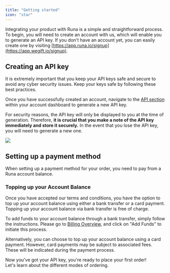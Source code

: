 ```yaml
---
title: "Getting started"
icon: "star"
---
```


Integrating your product with Runa is a simple and straightforward process. To begin, you will need to create an account with us, which will enable you to generate an API key. If you don't have an account yet, you can easily create one by visiting [https://app.runa.io/signup](https://app.wegift.io/signup).

## Creating an API key

<Card title="Securing your API key" icon="lock" horizontal href="/guides/best-practices/security">
  It is extremely important that you keep your API keys safe and secure to avoid any cyber security issues. Keep your keys safe by following these best practices.
</Card>

Once you have successfully created an account, navigate to the [API section](https://app.runa.io/api-keys) within your account dashboard to generate a new API key.

For security reasons, the API key will only be displayed to you at the time of generation. Therefore, **it is crucial that you make a note of the API key immediately and store it securely.** In the event that you lose the API key, you will need to generate a new one.

![](https://files.readme.io/b1a99fc-image.png)

## Setting up a payment method

When setting up a payment method for your order, you need to pay from a Runa account balance.

### Topping up your Account Balance

Once you have accepted our terms and conditions, you have the option to top up your account balance using either a bank transfer or a card payment. Topping up your account balance via bank transfer is free of charge.

To add funds to your account balance through a bank transfer, simply follow the instructions. Please go to [Billing Overview](https://app.sandbox.runa.io/billing), and click on "Add Funds" to initiate this process.

Alternatively, you can choose to top up your account balance using a card payment. However, card payments may be subject to associated fees. These will be indicated during the payment process.

<Card title="Next step" icon="arrow-down" href="/getting-started/first-order/which-mode">
  Now you've got your API key, you're ready to place your first order!<br />
  Let's learn about the different modes of ordering.
</Card>

